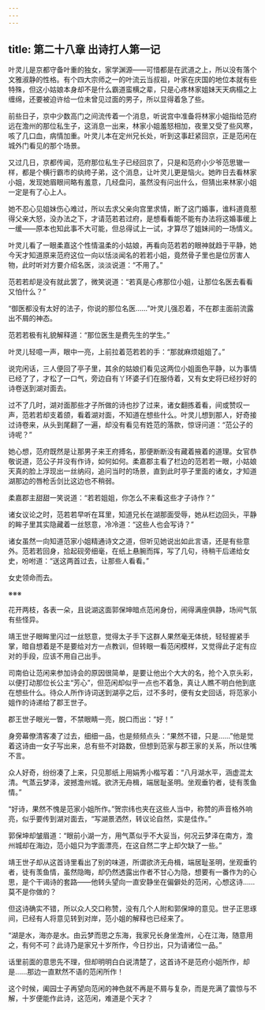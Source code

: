 ```yaml
---
---
---
```

title: 第二十八章 出诗打人第一记
---




叶灵儿是京都守备叶重的独女，家学渊源——可惜都是在武道之上，所以没有落个文雅淑静的性格。有个四大宗师之一的叶流云当叔祖，叶家在庆国的地位本就有些特殊，但这小姑娘本身却不是什么霸道蛮横之辈，只是心疼林家姐妹天天病榻之上缠绵，还要被迫许给一位未曾见过面的男子，所以显得着急了些。

前些日子，京中少数高门之间流传着一个消息，听说宫中准备将林家小姐指给范府远在澹州的那位私生子，这消息一出来，林家小姐羞怒相加，夜里又受了些风寒，咳了几口血，病情加重。叶灵儿本在定州兄长处，听到这事赶紧回京，正是范闲在城外门看见的那个场景。

又过几日，京都传闻，范府那位私生子已经回京了，只是和范府小少爷范思辙一样，都是个横行霸市的纨绔子弟，这个消息，让叶灵儿更是恼火。她昨日去看林家小姐，发现她眉眼间略有羞意，几经盘问，虽然没有问出什么，但猜出来林家小姐一定是有了心上人。

她不忍心见姐妹伤心难过，所以去求父亲向宫里求情，断了这门婚事，谁料道竟惹得父亲大怒，没办法之下，才请范若若过府，是想看看能不能有办法将这婚事缓上一缓——原本也知此事不大可能，但总得试上一试，才算尽了姐妹间的一场情义。

叶灵儿看了一眼柔嘉这个性情温柔的小姑娘，再看向范若若的眼神就趋于平静，她今天才知道原来范府这位一向以恬淡闻名的若若小姐，竟然骨子里也是位厉害人物，此时听对方要介绍名医，淡淡说道：“不用了。”

范若若却是没有就此罢了，微笑说道：“若真是心疼那位小姐，让那位名医去看看又怕什么？”

“御医都没有太好的法子，你说的那位名医……”叶灵儿强忍着，不在郡主面前流露出不屑的神态。

范若若极有礼貌解释道：“那位医生是费先生的学生。”

叶灵儿轻噫一声，眼中一亮，上前拉着范若若的手：“那就麻烦姐姐了。”

说完闲话，三人便回了亭子里，其余的姑娘们看见这两位小姐面色平静，以为事情已经了了，才松了一口气，旁边自有丫环婆子们在服侍着，又有女史将已经抄好的诗卷送到湖对面去。

过不了几时，湖对面那些才子所做的诗也抄了过来，诸女翻拣着看，间或赞叹一声，范若若却支着颌，看着湖对面，不知道在想些什么。叶灵儿想到那人，好奇接过诗卷来，从头到尾翻了一遍，却没有看见有姓范的落款，惊讶问道：“范公子的诗呢？”

她心想，范府既然是让那男子来王府搏名，那便断断没有藏着掖着的道理。女官恭敬说道，范公子并没有作诗，如何如何。柔嘉郡主看了栏边的范若若一眼，小姑娘天真的脸上浮现出一丝纳闷，追问当时的场景，直到此时亭子里面的诸女，才知道湖那边的唇枪舌剑比这边也不稍弱。

柔嘉郡主甜甜一笑说道：“若若姐姐，你怎么不来看这些才子诗作？”

诸女议论之时，范若若早听在耳里，知道兄长在湖那面受辱，她从栏边回头，平静的眸子里其实隐藏着一丝怒意，冷冷道：“这些人也会写诗？”

诸女虽然一向知道范家小姐精通诗文之道，但听见她说出如此言语，还是有些意外。范若若回身，拾起砚旁细毫，在纸上悬腕而挥，写了几句，待稍干后递给女史，吩咐道：“送这两首过去，让那些人看看。”

女史领命而去。

※※※

花开两枝，各表一朵，且说湖这面郭保坤暗点范闲身份，闹得满座俱静，场间气氛有些怪异。

靖王世子眼眸里闪过一丝怒意，觉得太子手下这群人果然毫无体统，轻轻握紧手掌，暗自想着是不是要给对方一点教训，但转眼一看范闲模样，又觉得此子定有应对的手段，应该不用自己出手。

司南伯让范闲来参加诗会的原因很简单，是要让他出个大大的名，抢个入京头彩，以便打动那位长公主“芳心”，但范闲却似乎一点也不着急，真让人瞧不明白他到底在想些什么。待众人所作诗词送到湖亭之后，过不多时，便有女史回话，将范家小姐作的诗递给了郡王世子。

郡王世子眼光一瞥，不禁眼睛一亮，脱口而出：“好！”

身旁幕僚清客凑了过去，细细一品，也是频频点头：“果然不错，只是……”他是觉着这诗由一女子写出来，总有些不对路数，但想到范家与郡王家的关系，所以住嘴不言。

众人好奇，纷纷凑了上来，只见那纸上用娟秀小楷写着：“八月湖水平，涵虚混太清。气蒸云梦泽，波撼澹州城。欲济无舟楫，端居耻圣明。坐观垂钓者，徒有羡鱼情。”

“好诗，果然不愧是范家小姐所作。”贺宗纬也夹在这些人当中，称赞的声音格外响亮，似乎要传到湖对面去，“写湖景洒然，转议论自然，实是佳作。”

郭保坤却皱眉道：“眼前小湖一方，用气蒸似乎不大妥当，何况云梦泽在南方，澹州城却在海边，范小姐只为字面漂亮，在这自然二字上却欠缺了一些。”

靖王世子却从这首诗里看出了别的味道，所谓欲济无舟楫，端居耻圣明，坐观垂钓者，徒有羡鱼情，虽然隐晦，却仍然透露出作者不甘心为隐，想要有一番作为的心思，是个干谒诗的套路——他转头望向一直安静坐在偏僻处的范闲，心想这诗……莫不是你做的？

但这诗确实不错，所以众人交口称赞，没有几个人附和郭保坤的意见。世子正思琢间，已经有人将意见转到对岸，范小姐的解释也已经来了。

“湖是水，海亦是水。由云梦而思之东海，我家兄长身坐澹州，心在江海，随意用之，有何不可？此诗乃是家兄十岁所作，今日抄出，只为请诸位一品。”

话里前面的意思先不理，但却明明白白说清楚了，这首诗不是范府小姐所作，却是……那边一直默然不语的范闲所作！

这个时候，阖园士子再望向范闲的神色就不再是不屑与复杂，而是充满了震惊与不解，十岁便能作此诗，这范闲，难道是个天才？
